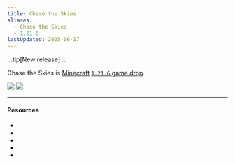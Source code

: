 ```yaml
---
title: Chase the Skies
aliases:
  - Chase the Skies
  - 1.21.6
lastUpdated: 2025-06-17
---
```



:::tip[New release]
:::

Chase the Skies is [Minecraft](/minecraft) [`1.21.6` game drop](/versions).

<Img src="https://www.minecraft.net/content/dam/minecraftnet/games/minecraft/screenshots/1.21.6_1170x500.jpg" />
<Img src="https://www.minecraft.net/content/dam/minecraftnet/games/minecraft/key-art/MCV_ChaseTheSkies_Announce_HeaderTiles_1170x500.jpg" />

---

#### Resources

- <Wiki path="w/Chase_the_Skies" />
- <Blog path="chase-the-skies-and-vibrant-visuals-playable-today" />
- <Wiki path="/Java_Edition_1.21.6" name="1.21.6" />
- <Blog path="minecraft-java-edition-1-21-6" name="1.21.6" />
- <Blog path="chase-the-skies-coming" name="Our next game drop has a name" />